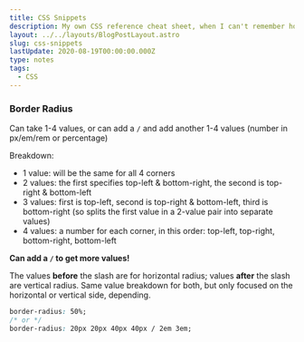 ```yaml
---
title: CSS Snippets
description: My own CSS reference cheat sheet, when I can't remember how to do things
layout: ../../layouts/BlogPostLayout.astro
slug: css-snippets
lastUpdate: 2020-08-19T00:00:00.000Z
type: notes
tags:
  - CSS
---
```


### Border Radius

Can take 1-4 values, or can add a `/` and add another 1-4 values (number in px/em/rem or percentage)

Breakdown:

- 1 value: will be the same for all 4 corners
- 2 values: the first specifies top-left & bottom-right, the second is top-right & bottom-left
- 3 values: first is top-left, second is top-right & bottom-left, third is bottom-right (so splits the first value in a 2-value pair into separate values)
- 4 values: a number for each corner, in this order: top-left, top-right, bottom-right, bottom-left

**Can add a `/` to get more values!**

The values **before** the slash are for horizontal radius; values **after** the slash are vertical radius. Same value breakdown for both, but only focused on the horizontal or vertical side, depending.

```css
border-radius: 50%;
/* or */
border-radius: 20px 20px 40px 40px / 2em 3em;
```
